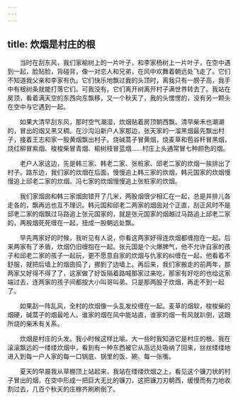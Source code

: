 ```yaml
---
---
---
```

title: 炊烟是村庄的根
---




　　当时在刮东风，我们家榆树上的一片叶子，和李家杨树上一片叶子，在空中遇到一起，脸贴脸，背碰背，像一对恋人和兄弟，在风中欢舞着朝远处飞走了。它们不知道我父亲和李家有仇。它们快乐地飘过我的头顶时，离我只有一膀子高，我手中有根树条就能打落它们。可我没有。它们离开树离开村子满世界转去了。我站在房顶，看着满天空的东西向东飘移，又一个秋天了，我的头愣愣的，没有另一颗头在空中与它遇到一起。

　　如果大清早刮东风，那时空气潮湿，炊烟贴着房顶朝西飘。清早柴禾也潮潮的，冒出的烟又黑又稠。在沙沟沿新户人家那边，张天家的一溜黑烟最先飘出村子，接着王志和家一股黄烟飘出村子。烧碱蒿子冒黄烟，烧麦草和苞谷秆冒黑烟，烧红柳冒紫烟、梭梭柴冒青烟、榆树枝冒蓝烟……村庄上头通常冒七种颜色的烟。

　　老户人家这边，先是韩三家、韩老二家、张桩家、邱老二家的炊烟一挨排出了村子。路东边，我们家的炊烟在后面，慢慢追上韩三家的炊烟，韩元国家的炊烟慢慢追上邱老二家的炊烟。冯七家的炊烟慢慢追上张桩家的炊烟。

　　我们家烟囱和韩三家烟囱错开了几米，两股烟很少相汇在一起，总是并排儿各走各的，飘再远也互不理识。韩元国和邱老二两家的烟囱对个正直，刮正风时不是邱老二家的烟飘过马路追上张元国家的，就是张元国家的烟越过马路追上邱老二家的，两股烟死死缠在一起，扭成一股朝远处飘。

　　早先两家好的时候，我听见有人说，你看这两家好得连炊烟都缠抱在一起。后来两家有了矛盾，炊烟仍旧缠抱在一起。张元国是个火爆脾气，他不允许自家的孩子和邱老二家的孩子一起玩，更不愿意自家的炊烟与仇家的纠缠在一起，他看着不舒服，就把后墙上的烟囱捣了，挪到了边墙上。再后来，我们家搬走的前两年，那两家又好得不得了了，这家做了好饭隔着路喊那家过来吃，那家有好吃的也给这家端过去，连两家的孩子间都按大小叫哥叫弟。只是那两股子炊烟，再走不到一起了。

　　如果刮一阵乱风，全村的炊烟像一头乱发绞缠在一起。麦草的烟软，梭梭柴的烟硬，碱蒿子的烟最呛人。谁家的烟在风中能站直，谁家的烟一有风就趴倒，这跟所烧的柴禾有关系。

　　炊烟是村庄的头发。我小时候这样比喻。大一些时我知道它是村庄的根。我在滚滚飘远的一缕缕炊烟中，看到有一种东西被它从高远处吸纳了回来，丝丝缕缕地进入到每一户人家的每一口锅底、锅里的饭、碗、每一张嘴。

　　夏天的早晨我从草棚顶上站起来，我站在缕缕炊烟之上，看见这个镰刀状的村子冒出的烟，在空中形成一把巨大无比的镰刀，这把镰刀刃朝西，缓慢而有力地收割过去，几百个秋天的庄稼齐刷刷倒了。